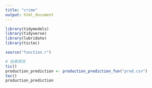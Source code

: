 ---
title: "crime"
output: html_document
---

```{r, message=FALSE}
library(tidymodels)
library(tidyverse)
library(lubridate)
library(tictoc)
```


```{r}
source("function.r")
```


```{r}
# 结果预测
tic()
production_prediction <- production_prediction_fun("prod.csv")
toc()
production_prediction
```

